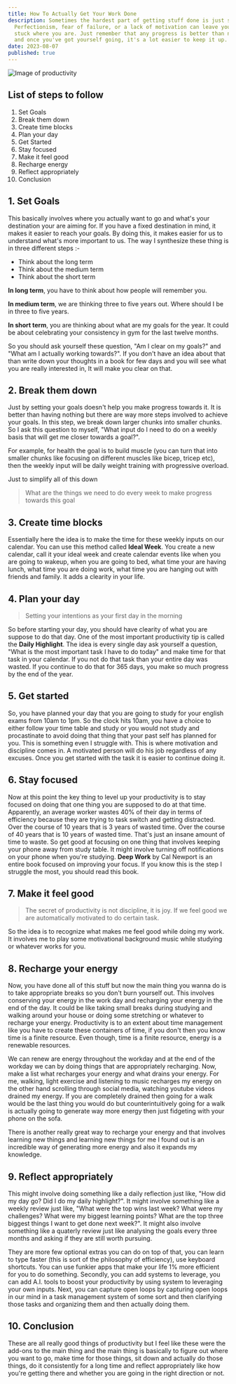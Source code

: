 ```yaml
---
title: How To Actually Get Your Work Done
description: Sometimes the hardest part of getting stuff done is just starting.
  Perfectionism, fear of failure, or a lack of motivation can leave you feeling
  stuck where you are. Just remember that any progress is better than nothing,
  and once you've got yourself going, it's a lot easier to keep it up.
date: 2023-08-07
published: true
---
```


<Image
  src="/static/productivity-2.jpg"
  alt="Image of productivity"
  className="h-auto w-full rounded-md"
  width={640}
  height={360}
/>

## List of steps to follow

1. Set Goals
1. Break them down
1. Create time blocks
1. Plan your day
1. Get Started
1. Stay focused
1. Make it feel good
1. Recharge energy
1. Reflect appropriately
1. Conclusion

## 1. Set Goals

This basically involves where you actually want to go and what's your destination your are aiming for. If you have a fixed destination in mind, it makes it easier to reach your goals. By doing this, it makes easier for us to understand what's more important to us. The way I synthesize these thing is in three different steps :-

- Think about the long term
- Think about the medium term
- Think about the short term

**In long term**, you have to think about how people will remember you.

**In medium term**, we are thinking three to five years out. Where should I be in three to five years.

**In short term**, you are thinking about what are my goals for the year. It could be about celebrating your consistency in gym for the last twelve months.

So you should ask yourself these question, "Am I clear on my goals?" and "What am I actually working towards?". If you don't have an idea about that than write down your thoughts in a book for few days and you will see what you are really interested in, It will make you clear on that.

## 2. Break them down

Just by setting your goals doesn't help you make progress towards it. It is better than having nothing but there are way more steps involved to achieve your goals. In this step, we break down larger chunks into smaller chunks. So I ask this question to myself, "What input do I need to do on a weekly basis that will get me closer towards a goal?".

For example, for health the goal is to build muscle (you can turn that into smaller chunks like focusing on different muscles like bicep, tricep etc), then the weekly input will be daily weight training with progressive overload.

Just to simplify all of this down

> What are the things we need to do every week to make progress towards this goal

## 3. Create time blocks

Essentially here the idea is to make the time for these weekly inputs on our calendar. You can use this method called **Ideal Week**. You create a new calendar, call it your ideal week and create calendar events like when you are going to wakeup, when you are going to bed, what time your are having lunch, what time you are doing work, what time you are hanging out with friends and family. It adds a clearity in your life.

## 4. Plan your day

> Setting your intentions as your first day in the morning

So before starting your day, you should have clearity of what you are suppose to do that day. One of the most important productivity tip is called the **Daily Highlight**. The idea is every single day ask yourself a question, "What is the most important task I have to do today" and make time for that task in your calendar. If you not do that task than your entire day was wasted. If you continue to do that for 365 days, you make so much progress by the end of the year.

## 5. Get started

So, you have planned your day that you are going to study for your english exams from 10am to 1pm. So the clock hits 10am, you have a choice to either follow your time table and study or you would not study and procastinate to avoid doing that thing that your past self has planned for you. This is something even I struggle with. This is where motivation and discipline comes in. A motivated person will do his job regardless of any excuses. Once you get started with the task it is easier to continue doing it.

## 6. Stay focused

Now at this point the key thing to level up your productivity is to stay focused on doing that one thing you are supposed to do at that time. Apparently, an average worker wastes 40% of their day in terms of efficiency because they are trying to task switch and getting distracted. Over the course of 10 years that is 3 years of wasted time. Over the course of 40 years that is 10 years of wasted time. That's just an insane amount of time to waste. So get good at focusing on one thing that involves keeping your phone away from study table. It might involve turning off notifications on your phone when you're studying. **Deep Work** by Cal Newport is an entire book focused on improving your focus. If you know this is the step I struggle the most, you should read this book.

## 7. Make it feel good

> The secret of productivity is not discipline, it is joy. If we feel good we are automatically motivated to do certain task.

So the idea is to recognize what makes me feel good while doing my work. It involves me to play some motivational background music while studying or whatever works for you.

## 8. Recharge your energy

Now, you have done all of this stuff but now the main thing you wanna do is to take appropriate breaks so you don't burn yourself out. This involves conserving your energy in the work day and recharging your energy in the end of the day. It could be like taking small breaks during studying and walking around your house or doing some stretching or whatever to recharge your energy. Productivity is to an extent about time management like you have to create these containers of time, if you don't then you know time is a finite resource. Even though, time is a finite resource, energy is a renewable resources.

We can renew are energy throughout the workday and at the end of the workday we can by doing things that are appropriately recharging. Now, make a list what recharges your energy and what drains your energy. For me, walking, light exercise and listening to music recharges my energy on the other hand scrolling through social media, watching youtube videos drained my energy. If you are completely drained then going for a walk would be the last thing you would do but counterintuitively going for a walk is actually going to generate way more energy then just fidgeting with your phone on the sofa.

There is another really great way to recharge your energy and that involves learning new things and learning new things for me I found out is an incredible way of generating more energy and also it expands my knowledge.

## 9. Reflect appropriately

This might involve doing something like a daily reflection just like, "How did my day go? Did I do my daily highlight?". It might involve something like a weekly review just like, "What were the top wins last week? What were my challenges? What were my biggest learning points? What are the top three biggest things I want to get done next week?". It might also involve something like a quaterly review just like analysing the goals every three months and asking if they are still worth pursuing.

They are more few optional extras you can do on top of that, you can learn to type faster (this is sort of the philosophy of efficiency), use keyboard shortcuts. You can use funkier apps that make your life 1% more efficient for you to do something. Secondly, you can add systems to leverage, you can add A.I. tools to boost your productivity by using system to leveraging your own inputs. Next, you can capture open loops by capturing open loops in our mind in a task management system of some sort and then clarifying those tasks and organizing them and then actually doing them.

## 10. Conclusion

These are all really good things of productivity but I feel like these were the add-ons to the main thing and the main thing is basically to figure out where you want to go, make time for those things, sit down and actually do those things, do it consistently for a long time and reflect appropriately like how you're getting there and whether you are going in the right direction or not.
